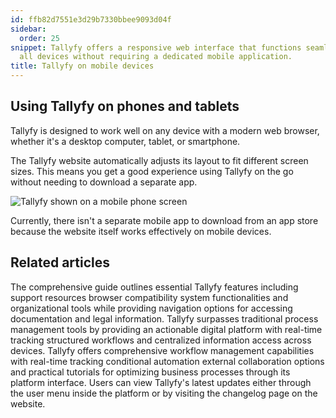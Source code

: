 ```yaml
---
id: ffb82d7551e3d29b7330bbee9093d04f
sidebar:
  order: 25
snippet: Tallyfy offers a responsive web interface that functions seamlessly across
  all devices without requiring a dedicated mobile application.
title: Tallyfy on mobile devices
---
```


## Using Tallyfy on phones and tablets

Tallyfy is designed to work well on any device with a modern web browser, whether it's a desktop computer, tablet, or smartphone.

The Tallyfy website automatically adjusts its layout to fit different screen sizes. This means you get a good experience using Tallyfy on the go without needing to download a separate app.

![Tallyfy shown on a mobile phone screen](https://screenshots.tallyfy.com/Tallyfy-mobile-dashboard.png)

Currently, there isn't a separate mobile app to download from an app store because the website itself works effectively on mobile devices.


## Related articles
<CardGrid>
<LinkTitleCard header="<b>Pro > Miscellaneous</b>" href="/products/pro/miscellaneous/" > The comprehensive guide outlines essential Tallyfy features including support resources browser compatibility system functionalities and organizational tools while providing navigation options for accessing documentation and legal information. </LinkTitleCard>
<LinkTitleCard header="<b>Tracking And Tasks > Comparison with flowcharts and spreadsheets</b>" href="/products/pro/tracking-and-tasks/can-i-build-a-flowchart-in-tallyfy/" > Tallyfy surpasses traditional process management tools by providing an actionable digital platform with real-time tracking structured workflows and centralized information access across devices. </LinkTitleCard>
<LinkTitleCard header="<b>Tutorials > Key features</b>" href="/products/pro/tutorials/features/" > Tallyfy offers comprehensive workflow management capabilities with real-time tracking conditional automation external collaboration options and practical tutorials for optimizing business processes through its platform interface. </LinkTitleCard>
<LinkTitleCard header="<b>Miscellaneous > Stay updated with Tallyfy's latest features</b>" href="/products/pro/miscellaneous/how-can-i-stay-updated-with-tallyfys-latest-features/" > Users can view Tallyfy's latest updates either through the user menu inside the platform or by visiting the changelog page on the website. </LinkTitleCard>
</CardGrid>